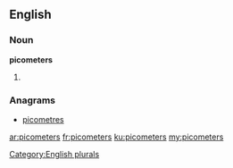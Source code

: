 ==English==

===Noun===
'''picometers'''

# {{plural of|picometer}}

===Anagrams===
* [[picometres#English|picometres]]

[[Category:English plurals]]

[[ar:picometers]]
[[fr:picometers]]
[[ku:picometers]]
[[my:picometers]]